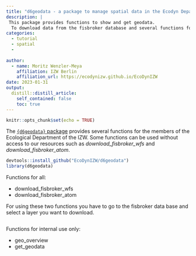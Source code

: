 ```yaml
---
title: "d6geodata - a package to manage spatial data in the Ecodyn Department of the IZW"
description: |
 This package provides functions to show and get geodata. 
  To download data from the fisbroker database and several functions for the geodata manager to provide these datasets. 
categories:
  - tutorial
  - spatial
  -
  
author:
  - name: Moritz Wenzler-Meya
    affiliation: IZW Berlin
    affiliation_url: https://ecodynizw.github.io/EcoDynIZW
date: 2023-01-31
output:
  distill::distill_article:
    self_contained: false
    toc: true
---
```


```r
knitr::opts_chunk$set(echo = TRUE)
```

The [`{d6geodata}` package](https://github.com/EcoDynIZW/d6geodata) provides several functions for the members of the Ecological Department of the IZW. Some functions can be used without access to our resources such as *download_fisbroker_wfs* and *download_fisbroker_atom*.

```r
devtools::install_github("EcoDynIZW/d6geodata")
library(d6geodata)
```

Functions for all: 

- download_fisbroker_wfs
- download_fisbroker_atom


For using these two functions you have to go to the fisbroker data base and select a layer you want to download. 
```r

```

Functions for internal use only:

- geo_overview
- get_geodata


```r

```

